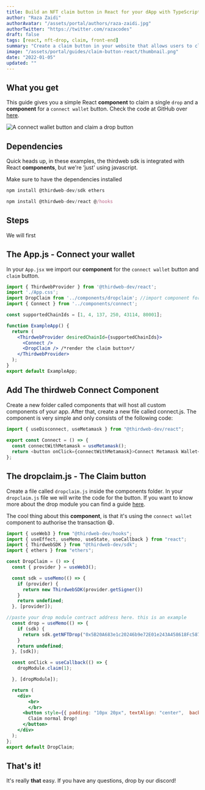 ```yaml
---
title: Build an NFT claim button in React for your dApp with TypeScript
author: "Raza Zaidi"
authorAvatar: "/assets/portal/authors/raza-zaidi.jpg"
authorTwitter: "https://twitter.com/razacodes"
draft: false
tags: [react, nft-drop, claim, front-end]
summary: "Create a claim button in your website that allows users to claim a single drop"
image: "/assets/portal/guides/claim-button-react/thumbnail.png"
date: "2022-01-05"
updated: ""
---
```


## What you get

This guide gives you a simple React **component** to claim a single `drop` and a **component** for a `connect wallet` button. Check the code at GitHub over [here](https://github.com/razacodespython/drop-claim).

![A connect wallet button and claim a drop button](/assets/portal/guides/claim-button-react/button.png)

## Dependencies

Quick heads up, in these examples, the thirdweb sdk is integrated with React **components**, but we're ‘just' using javascript.

Make sure to have the dependencies installed 

```jsx
npm install @thirdweb-dev/sdk ethers

npm install @thirdweb-dev/react @/hooks
```

## Steps

We will first 

## The App.js - Connect your wallet

In your `App.jsx` we import our **component** for the `connect wallet` button and `claim` button.

```js:App.jsx
import { ThirdwebProvider } from '@thirdweb-dev/react';
import './App.css';
import DropClaim from '../components/dropclaim'; //import component for claim button
import { Connect } from '../components/connect';

const supportedChainIds = [1, 4, 137, 250, 43114, 80001];

function ExampleApp() {
  return (
    <ThirdwebProvider desiredChainId={supportedChainIds}>
      <Connect />
      <DropClaim /> /*render the claim button*/
    </ThirdwebProvider>
  );
}
export default ExampleApp;
```

## Add The thirdweb Connect Component

Create a new folder called components that will host all custom components of your app. After that, create a new file called connect.js. The component is very simple and only consists of the following code:

```js:connect.js
import { useDisconnect, useMetamask } from "@thirdweb-dev/react";
 
export const Connect = () => {
  const connectWithMetamask = useMetamask();
  return <button onClick={connectWithMetamask}>Connect Metamask Wallet</button>;
};
```

## The dropclaim.js - The Claim button
Create a file called `dropclaim.js` inside the components folder.
In your `dropclaim.js` file we will write the code for the button. If you want to know more about the drop module you can find a guide [here](/guides/drop).

The cool thing about this **component**, is that it's using the `connect wallet` component to authorise the transaction 😄.

```js:DropClaim.jsx
import { useWeb3 } from "@thirdweb-dev/hooks";
import { useEffect, useMemo, useState, useCallback } from "react";
import { ThirdwebSDK } from "@thirdweb-dev/sdk";
import { ethers } from "ethers";

const DropClaim = () => {
  const { provider } = useWeb3();

  const sdk = useMemo(() => {
    if (provider) {
      return new ThirdwebSDK(provider.getSigner())
    }
    return undefined;
  }, [provider]);

//paste your drop module contract address here. this is an example
  const drop = useMemo(() => {
    if (sdk) {
      return sdk.getNFTDrop("0x5B20A683e1c20246b9e72E01e243A458618Fc587")
    }
    return undefined;
  }, [sdk]);

  const onClick = useCallback(() => {
    dropModule.claim(1);

  }, [dropModule]);

  return (
    <div>
        <br>
        </br>
      <button style={{ padding: "10px 20px", textAlign: "center",  backgroundColor: "#44014C" , color: "white"}}class="btn" onClick={onClick}>
        Claim normal Drop!
      </button>
    </div>
  );
};
export default DropClaim;
```

## That's it!

It's really **that** easy. If you have any questions, drop by our discord!